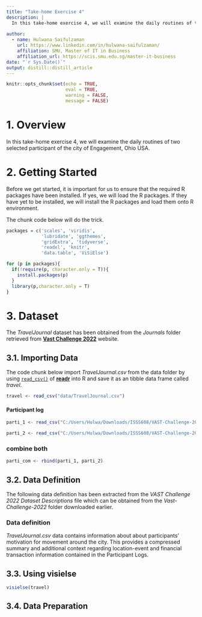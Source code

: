 ```yaml
---
title: "Take-home Exercise 4"
description: |
  In this take-home exercise 4, we will examine the daily routines of two selected participant of the city of Engagement, Ohio USA.
  
author:
  - name: Hulwana Saifulzaman 
    url: https://www.linkedin.com/in/hulwana-saifulzaman/
    affiliation: SMU, Master of IT in Business
    affiliation_url: https://scis.smu.edu.sg/master-it-business
date: "`r Sys.Date()`"
output: distill::distill_article
---
```


```r
knitr::opts_chunk$set(echo = TRUE,
                      eval = TRUE,
                      warning = FALSE,
                      message = FALSE)
```

# 1. Overview

In this take-home exercise 4, we will examine the daily routines of two selected participant of the city of Engagement, Ohio USA.


# 2. Getting Started
Before we get started, it is important for us to ensure that the required R packages have been installed. If yes, we will load the R packages. If they have yet to be installed, we will install the R packages and load them onto R environment.

The chunk code below will do the trick.

```r
packages = c('scales', 'viridis', 
             'lubridate', 'ggthemes', 
             'gridExtra', 'tidyverse', 
             'readxl', 'knitr',
             'data.table', 'ViSiElse')

for (p in packages){
  if(!require(p, character.only = T)){
    install.packages(p)
  }
  library(p,character.only = T)
}
```

# 3. Dataset

The *TravelJournal* dataset has been obtained from the *Journals* folder retrieved from [**Vast Challenge 2022**](https://vast-challenge.github.io/2022/) website.


## 3.1. Importing Data

The code chunk below import *TravelJournal.csv* from the data folder by using [`read_csv()`](https://readr.tidyverse.org/reference/read_delim.html) of [**readr**](https://readr.tidyverse.org/) into R and save it as an tibble data frame called *travel*.

```r
travel <- read_csv("data/TravelJournal.csv")
```

#### Participant log 

```r
parti_1 <- read_csv("C:/Users/Hulwa/Downloads/ISSS608/VAST-Challenge-2022/VAST-Challenge-2022/Datasets/Activity Logs/ParticipantStatusLogs1.csv")

parti_2 <- read_csv("C:/Users/Hulwa/Downloads/ISSS608/VAST-Challenge-2022/VAST-Challenge-2022/Datasets/Activity Logs/ParticipantStatusLogs2.csv")
```

### combine both 

```r
parti_com <- rbind(parti_1, parti_2)
```

## 3.2. Data Definition

The following data definition has been extracted from the *VAST Challenge 2022 Dataset Descriptions* file which can be obtained from the *Vast-Challenge-2022* folder downloaded earlier.

### Data definition

*TravelJournal.csv* data contains information about about participants’ motivation for movement around the city. This provides a compressed summary and additional context regarding location-event and financial transaction information contained in the Participant Logs.



## 3.3. Using visielse


```r
visielse(travel)
```

## 3.4. Data Preparation






